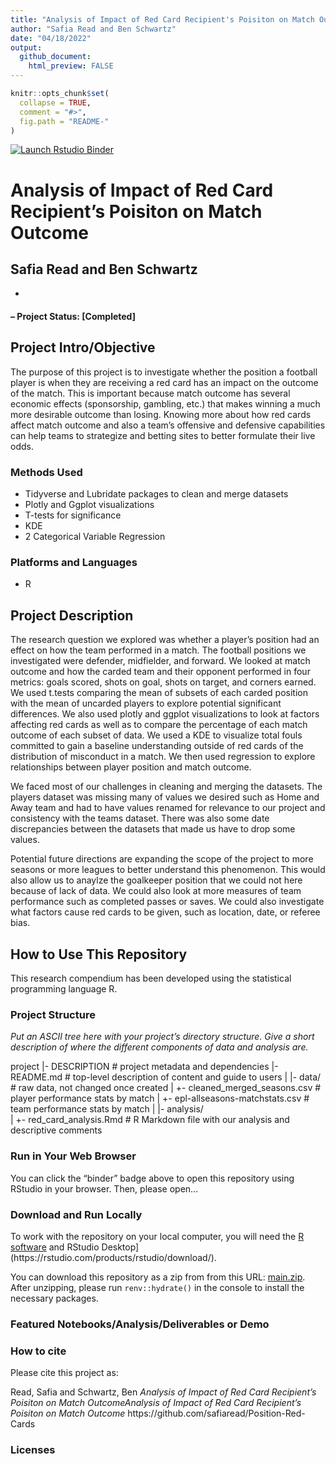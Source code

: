 ```yaml
---
title: "Analysis of Impact of Red Card Recipient's Poisiton on Match Outcome"
author: "Safia Read and Ben Schwartz"
date: "04/18/2022"
output: 
  github_document:
    html_preview: FALSE
---
```


<!-- README.md is generated from README.Rmd. Please edit that file -->

```r
knitr::opts_chunk$set(
  collapse = TRUE,
  comment = "#>",
  fig.path = "README-"
)
```

<!-- badges: start -->
[![Launch Rstudio Binder](http://mybinder.org/badge_logo.svg)](https://mybinder.org/v2/gh/safiaread/Position-Red-Cards/main?urlpath=rstudio)
<!-- badges: end -->

# Analysis of Impact of Red Card Recipient's Poisiton on Match Outcome

## Safia Read and Ben Schwartz
* 

#### -- Project Status: [Completed]

## Project Intro/Objective
The purpose of this project is to investigate whether the position a football player is when they are receiving a red card has an impact on the outcome of the match. This is important because match outcome has several economic effects (sponsorship, gambling, etc.) that makes winning a much more desirable outcome than losing. Knowing more about how red cards affect match outcome and also a team's offensive and defensive capabilities can help teams to strategize and betting sites to better formulate their live odds. 

### Methods Used
* Tidyverse and Lubridate packages to clean and merge datasets
* Plotly and Ggplot visualizations
* T-tests for significance
* KDE
* 2 Categorical Variable Regression 

### Platforms and Languages
* R 

## Project Description
The research question we explored was whether a player's position had an effect on how the team performed in a match. The football positions we investigated were defender, midfielder, and forward. We looked at match outcome and how the carded team and their opponent performed in four metrics: goals scored, shots on goal, shots on target, and corners earned. We used t.tests comparing the mean of subsets of each carded position with the mean of uncarded players to explore potential significant differences. We also used plotly and ggplot visualizations to look at factors affecting red cards as well as to compare the percentage of each match outcome of each subset of data. We used a KDE to visualize total fouls committed to gain a baseline understanding outside of red cards of the distribution of misconduct in a match. We then used regression to explore relationships between player position and match outcome. 

We faced most of our challenges in cleaning and merging the datasets. The players dataset was missing many of values we desired such as Home and Away team and had to have values renamed for relevance to our project and consistency with the teams dataset. There was also some date discrepancies between the datasets that made us have to drop some values. 

Potential future directions are expanding the scope of the project to more seasons or more leagues to better understand this phenomenon. This would also allow us to anaylze the goalkeeper position that we could not here because of lack of data. We could also look at more measures of team performance such as completed passes or saves. We could also investigate what factors cause red cards to be given, such as location, date, or referee bias.

## How to Use This Repository

This research compendium has been developed using the statistical programming language R. 

### Project Structure

*Put an ASCII tree here with your project's directory structure. Give a short description of where the different components of data and analysis are.*

project
|- DESCRIPTION          # project metadata and dependencies 
|- README.md            # top-level description of content and guide to users
|
|- data/                # raw data, not changed once created
|  +- cleaned_merged_seasons.csv      # player performance stats by match
|  +- epl-allseasons-matchstats.csv      # team performance stats by match 
|
|- analysis/           
|  +- red_card_analysis.Rmd   # R Markdown file with our analysis and descriptive comments

### Run in Your Web Browser

You can click the "binder" badge above to open this repository using RStudio in your browser. Then, please open...

### Download and Run Locally

To work with the repository on your local computer, you will need the [R software](https://cloud.r-project.org/) and RStudio Desktop](https://rstudio.com/products/rstudio/download/).

You can download this repository as a zip from from this URL: [main.zip](/archive/main.zip). After unzipping, please run `renv::hydrate()` in the console to install the necessary packages.

### Featured Notebooks/Analysis/Deliverables or Demo

### How to cite

Please cite this project as:

Read, Safia and Schwartz, Ben *Analysis of Impact of Red Card Recipient's Poisiton on Match OutcomeAnalysis of Impact of Red Card Recipient's Poisiton on Match Outcome* https://github.com/safiaread/Position-Red-Cards


### Licenses


